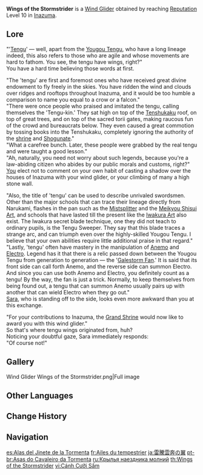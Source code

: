 {{Item Infobox
|id           = 140008
|image        = Item Wings of the Stormstrider.png
|type         = Wind Gliders
|group        = Progression Wind Gliders
|quality      = 4
|description  = A stylized wind glider gifted to you as a mark of [[Inazuma]]'s acknowledgment and recognition.
|source1      = Reach [[Reputation]] Level 10 in [[Inazuma]].
}}
'''Wings of the Stormstrider''' is a [[Wind Glider]] obtained by reaching [[Reputation]] Level 10 in [[Inazuma]].

==Lore==
"'[[Tengu]]' &mdash; well, apart from the [[Yougou Tengu]], who have a long lineage indeed, this also refers to those who are agile and whose movements are hard to fathom. You see, the tengu have wings, right?"<br>
You have a hard time believing those words at first.

"The 'tengu' are first and foremost ones who have received great divine endowment to fly freely in the skies. You have ridden the wind and clouds over ridges and rooftops throughout Inazuma, and it would be too humble a comparison to name you equal to a crow or a falcon."<br>
"There were once people who praised and imitated the tengu, calling themselves the 'Tengu-kin.' They sat high on top of the [[Tenshukaku]] roof, on top of great trees, and on top of the sacred torii gates, making raucous fun of the crowd and bureaucrats below. They even caused a great commotion by tossing books into the Tenshukaku, completely ignoring the authority of the [[Grand Narukami Shrine (Faction)|shrine]] and [[Shogunate]]."<br>
"What a carefree bunch. Later, these people were grabbed by the real tengu and were taught a good lesson."<br>
"Ah, naturally, you need not worry about such legends, because you're a law-abiding citizen who abides by our public morals and customs, right?"<br>
[[Traveler|You]] elect not to comment on your own habit of casting a shadow over the houses of Inazuma with your wind glider, or your climbing of many a high stone wall.

"Also, the title of 'tengu' can be used to describe unrivaled swordsmen. Other than the major schools that can trace their lineage directly from Narukami, flashes in the pan such as the [[Takamine the Mistsplitter|Mistsplitter]] and the [[Meikyou Shisui Art]], and schools that have lasted till the present like the [[Iwakura Art]] also exist. The Iwakura secret blade technique, one they did not teach to ordinary pupils, is the Tengu Sweeper. They say that this blade traces a strange arc, and can triumph even over the highly-skilled Yougou Tengu. I believe that your own abilities require little additional praise in that regard."<br>
"Lastly, 'tengu' often have mastery in the manipulation of [[Anemo]] and [[Electro]]. Legend has it that there is a relic passed down between the Yougou Tengu from generation to generation &mdash; the '[[Red Feather Fan|Galestorm Fan]].' It is said that its front side can call forth Anemo, and the reverse side can summon Electro. And since you can use both Anemo and Electro, you definitely count as a tengu! By the way, the fan is just a trick. Normally, to keep themselves from being found out, a tengu that can summon Anemo usually pairs up with another that can wield Electro when they go out."<br>
[[Kujou Sara|Sara]], who is standing off to the side, looks even more awkward than you at this exchange.

"For your contributions to Inazuma, the [[Grand Narukami Shrine (Faction)|Grand Shrine]] would now like to award you with this wind glider."<br>
So that's where tengu wings originated from, huh?<br>
Noticing your doubtful gaze, Sara immediately responds:<br>
"Of course not!"

==Gallery==
<gallery>
Wind Glider Wings of the Stormstrider.png|Full image
</gallery>

==Other Languages==
{{Other Languages
|en        = Wings of the Stormstrider
|zhs       = 雷腾云奔之翼
|zhs_rm    = Léi Téng Yún Bēn zhī Yì
|zht       = 雷騰雲奔之翼
|zht_rm    = Léi Téng Yún Bēn zhī Yì
|zh_tl     = Wings of Thunder-Soaring and Cloud-Rushing
|zh_note   = References the idiom {{zh|雷腾云奔，百里一瞬|rm=léi téng yún bēn, bái lǐ yīshùn|lit=soaring through thunder and rushing through clouds, a hundred ''{{w|Li (unit)|li}}'' in an instant,}} which describes an extremely rapid speed.
|ja        = 雷騰雲奔の翼
|ja_rm     = Raitou Unhon no Tsubasa{{Assumed}}
|ja_tl     = Wings of Leaping Thunder and Bustling Cloud{{Sino|ja}}
|ko        = 날쌘 뇌운의 날개
|ko_rm     = Nalssaen Noe'un-ui Nalgae
|ko_tl     = Wings of Rapid Thunderclowd
|es        = Alas del Jinete de la Tormenta
|es_tl     = Wings of the Rider of the Storm
|fr        = Ailes du tempestrier
|fr_tl     = Wings of the Tempestrier
|fr_note   = {{fr|Tempestrier}} is a portmanteau made of {{fr|'''tempest'''e}} (old spelling of {{fr|tempête|tempest}}) and {{fr|{{w|Destrier|de'''strier'''}}}}. It is also used in the French name of [[Kujou Sara]]'s [[Tengu Stormcall]] talent.
|ru        = Крылья наездника молний
|ru_tl     = Wings of the Lightning Rider
|th        = Wings of the Stormstrider
|vi        = Cánh Cưỡi Sấm
|vi_tl     = Wings of Thunder Riding
|de        = Flügel des Blitzwolkenläufers
|de_tl     = Wings of the Lightning Cloud Walker
|id        = Wings of the Stormstrider
|pt        = Asas do Cavaleiro da Tormenta
|pt_tl     = Wings of the Knight of the Storm
|tr        = Fırtınagezer Kanatları
|tr_tl     = Wings of Stormstrider
|it        = Ali del Cavaliere della Tempesta
|it_tl     = Wings of the Knight of the Storm
}}

==Change History==
{{Change History|2.0}}

==Navigation==
{{Dressing Room Navbox|glider}}

[[es:Alas del Jinete de la Tormenta]]
[[fr:Ailes du tempestrier]]
[[ja:雷騰雲奔の翼]]
[[pt-br:Asas do Cavaleiro da Tormenta]]
[[ru:Крылья наездника молний]]
[[th:Wings of the Stormstrider]]
[[vi:Cánh Cưỡi Sấm]]